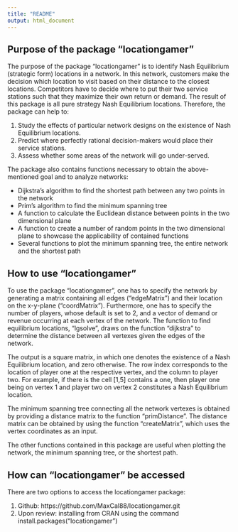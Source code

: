 ```yaml
---
title: "README"
output: html_document
---
```


## Purpose of the package "locationgamer"

The purpose of the package "locationgamer" is to identify Nash Equilibrium (strategic form) locations in a network. In this network, customers make the decision which location to visit based on their distance to the closest locations. Competitors have to decide where to put their two service stations such that they maximize their own return or demand. The result of this package is all pure strategy Nash Equilibrium locations. \br
Therefore, the package can help to:

1. Study the effects of particular network designs on the existence of Nash Equilibrium locations.
2. Predict where perfectly rational decision-makers would place their service stations.
3. Assess whether some areas of the network will go under-served.

The package also contains functions necessary to obtain the above-mentioned goal and to analyze networks:

*  Dijkstra's algorithm to find the shortest path between any two points in the network
*  Prim's algorithm to find the minimum spanning tree
*  A function to calculate the Euclidean distance between points in the two dimensional plane
*  A function to create a number of random points in the two dimensional plane to showcase the applicability of contained functions
*  Several functions to plot the minimum spanning tree, the entire network and the shortest path

## How to use "locationgamer"

To use the package "locationgamer", one has to specify the network by generating a matrix containing all edges ("edgeMatrix") and their location on the x-y-plane ("coordMatrix"). Furthermore, one has to specify the number of players, whose default is set to 2, and a vector of demand or revenue occurring at each vertex of the network. The function to find equilibrium locations, "lgsolve", draws on the function "dijkstra" to determine the distance between all vertexes given the edges of the network. \br

The output is a square matrix, in which one denotes the existence of a Nash Equilibrium location, and zero otherwise. The row index corresponds to the location of player one at the respective vertex, and the column to player two. For example, if there is the cell [1,5] contains a one, then player one being on vertex 1 and player two on vertex 2 constitutes a Nash Equilibrium location.  \br

The minimum spanning tree connecting all the network vertexes is obtained by providing a distance matrix to the function "primDistance". The distance matrix can be obtained by using the function "createMatrix", which uses the vertex coordinates as an input. \br

The other functions contained in this package are useful when plotting the network, the minimum spanning tree, or the shortest path.

## How can "locationgamer" be accessed

There are two options to access the locationgamer package:

1.  Github: https://github.com/MaxCal88/locationgamer.git
2.  Upon review: installing from CRAN using the command install.packages("locationgamer")
